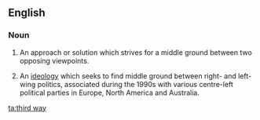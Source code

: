 ==English==
===Noun===
{{en-noun|head=[[third]] [[way]]}}

# An approach or solution which strives for a middle ground between two opposing viewpoints.
# {{context|politics|lang=en}} An [[ideology]] which seeks to find middle ground between right- and left-wing politics, associated during the 1990s with various centre-left political parties in Europe, North America and Australia.

[[ta:third way]]